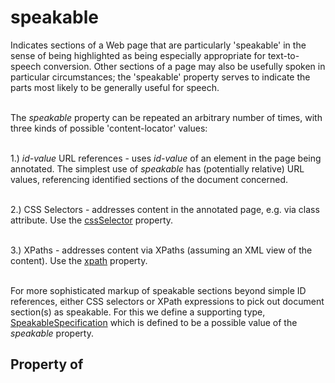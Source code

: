 # speakable

Indicates sections of a Web page that are particularly 'speakable' in the sense of being highlighted as being especially appropriate for text-to-speech conversion. Other sections of a page may also be usefully spoken in particular circumstances; the 'speakable' property serves to indicate the parts most likely to be generally useful for speech.<br/><br/>

The <em>speakable</em> property can be repeated an arbitrary number of times, with three kinds of possible 'content-locator' values:<br/><br/>

1.) <em>id-value</em> URL references - uses <em>id-value</em> of an element in the page being annotated. The simplest use of <em>speakable</em> has (potentially relative) URL values, referencing identified sections of the document concerned.<br/><br/>

2.) CSS Selectors - addresses content in the annotated page, e.g. via class attribute. Use the <a class="localLink" href="/cssSelector">cssSelector</a> property.<br/><br/>

3.)  XPaths - addresses content via XPaths (assuming an XML view of the content). Use the <a class="localLink" href="/xpath">xpath</a> property.<br/><br/>

For more sophisticated markup of speakable sections beyond simple ID references, either CSS selectors or XPath expressions to pick out document section(s) as speakable. For this
we define a supporting type, <a class="localLink" href="/SpeakableSpecification">SpeakableSpecification</a>  which is defined to be a possible value of the <em>speakable</em> property.

## Property of




